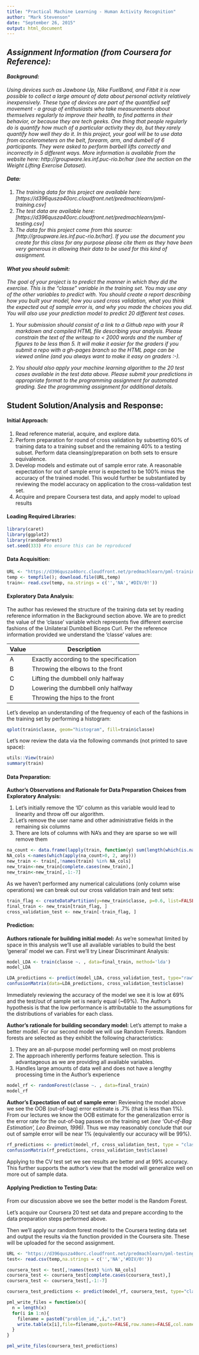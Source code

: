 ```yaml
---
title: "Practical Machine Learning - Human Activity Recognition"
author: "Mark Stevenson"
date: "September 26, 2015"
output: html_document
---
```


## *Assignment Information (from Coursera for Reference):*

#### *Background:*
*Using devices such as Jawbone Up, Nike FuelBand, and Fitbit it is now possible to collect a large amount of data about personal activity relatively inexpensively. These type of devices are part of the quantified self movement - a group of enthusiasts who take measurements about themselves regularly to improve their health, to find patterns in their behavior, or because they are tech geeks. One thing that people regularly do is quantify how much of a particular activity they do, but they rarely quantify how well they do it. In this project, your goal will be to use data from accelerometers on the belt, forearm, arm, and dumbell of 6 participants. They were asked to perform barbell lifts correctly and incorrectly in 5 different ways. More information is available from the website here: http://groupware.les.inf.puc-rio.br/har (see the section on the Weight Lifting Exercise Dataset).*

#### *Data:*
1. *The training data for this project are available here: [https://d396qusza40orc.cloudfront.net/predmachlearn/pml-training.csv]*
2. *The test data are available here: [https://d396qusza40orc.cloudfront.net/predmachlearn/pml-testing.csv]*
3. *The data for this project come from this source: [http://groupware.les.inf.puc-rio.br/har]. If you use the document you create for this class for any purpose please cite them as they have been very generous in allowing their data to be used for this kind of assignment.*

#### *What you should submit:*
*The goal of your project is to predict the manner in which they did the exercise. This is the "classe" variable in the training set. You may use any of the other variables to predict with. You should create a report describing how you built your model, how you used cross validation, what you think the expected out of sample error is, and why you made the choices you did. You will also use your prediction model to predict 20 different test cases.*

1. *Your submission should consist of a link to a Github repo with your R markdown and compiled HTML file describing your analysis. Please constrain the text of the writeup to < 2000 words and the number of figures to be less than 5. It will make it easier for the graders if you submit a repo with a gh-pages branch so the HTML page can be viewed online (and you always want to make it easy on graders :-).*

2. *You should also apply your machine learning algorithm to the 20 test cases available in the test data above. Please submit your predictions in appropriate format to the programming assignment for automated grading. See the programming assignment for additional details.*

## Student Solution/Analysis and Response:

#### Initial Approach:

1. Read reference material, acquire, and explore data.
2. Perform preparation for round of cross validation by subsetting 60% of training data to a training subset and the remaining 40% to a testing subset. Perform data cleansing/preparation on both sets to ensure equivalence. 
3. Develop models and estimate out of sample error rate. A reasonable expectation for out of sample error is expected to be 100% minus the accuracy of the trained model. This would further be substantiated by reviewing the model accuracy on application to the cross-validation test set.    
4. Acquire and prepare Coursera test data, and apply model to upload results 

#### Loading Required Libraries:
```r
library(caret)
library(ggplot2)
library(randomForest)
set.seed(333) #to ensure this can be reproduced
```

#### Data Acquisition:

```r
URL <- "https://d396qusza40orc.cloudfront.net/predmachlearn/pml-training.csv"; 
temp <- tempfile(); download.file(URL,temp)
train<- read.csv(temp, na.strings = c('','NA','#DIV/0!'))
```

#### Exploratory Data Analysis:

The author has reviewed the structure of the training data set by reading reference information in the Background section above. We are to predict the value of the 'classe' variable which represents five different exercise fashions of the Unilateral Dumbbell Biceps Curl. Per the reference information provided we understand the 'classe' values are:

Value | Description
------------- | -------------
A | Exactly according to the specification
B | Throwing the elbows to the front
C | Lifting the dumbbell only halfway
D | Lowering the dumbbell only halfway
E | Throwing the hips to the front

Let's develop an understanding of the frequency of each of the fashions in the training set by performing a histogram:
```r
qplot(train$classe, geom="histogram", fill=train$classe)
```

Let's now review  the data via the following commands (not printed to save space):
```r
utils::View(train)
summary(train)
```

#### Data Preparation:

**Author's Observations and Rationale for Data Preparation Choices from Exploratory Analysis:**

1. Let's initially remove the 'ID' column as this variable would lead to linearity and throw off our algorithm.
2. Let's remove the user name and other administrative fields in the remaining six columns
3. There are lots of columns with NA's and they are sparse so we will remove them

```r
na_count <- data.frame(lapply(train, function(y) sum(length(which(is.na(y))))))
NA_cols <-names(which(apply(na_count>0, 2, any)))
new_train <- train[,!names(train) %in% NA_cols] 
new_train<-new_train[complete.cases(new_train),]
new_train<-new_train[,-1:-7]
```

As we haven't performed any numerical calculations (only column wise operations) we can break out our cross validation train and test sets:

```r
train_flag <- createDataPartition(y=new_train$classe, p=0.6, list=FALSE)
final_train <- new_train[train_flag, ]
cross_validation_test <- new_train[-train_flag, ]
```

#### Prediction:

**Authors rationale for building initial model:** As we're somewhat limited by space in this analysis we'll use all available variables to build the best 'general' model we can. First we'll try Linear Discriminant Analysis:

```r
model_LDA <- train(classe ~. , data=final_train, method='lda')
model_LDA

LDA_predictions <- predict(model_LDA, cross_validation_test, type="raw")
confusionMatrix(data=LDA_predictions, cross_validation_test$classe)
```

Immediately reviewing the accuracy of the model we see it is low at 69% and the test/out of sample set is nearly equal (~69%). The Author's hypothesis is that the low performance is attributable to the assumptions for the distributions of variables for each class.

**Author's rationale for building secondary model:** Let's attempt to make a better model. For our second model we will use Random Forests. Random forests are selected as they exhibit the following characteristics:

1. They are an all-purpose model performing well on most problems
2. The approach inherently performs feature selection. This is advantageous as we are providing all available variables. 
3. Handles large amounts of data well and does not have a lengthy processing time in the Author's experience

```r
model_rf <- randomForest(classe ~. , data=final_train)
model_rf
```

**Author's Expectation of out of sample error:** Reviewing the model above we see the OOB (out-of-bag) error estimate is .7% (that is less than 1%). From our lectures we know the OOB estimate for the generalization error is the error rate for the out-of-bag passes on the training set *(see 'Out-of-Bag Estimation', Leo Breiman, 1996)*. Thus we may reasonably conclude that our out of sample error will be near 1% (equivalently our accuracy will be 99%).

```r
rf_predictions <- predict(model_rf, cross_validation_test, type = "class")
confusionMatrix(rf_predictions, cross_validation_test$classe)
```

Applying to the CV test set we see results are better and at 99% accuracy. This further supports the author's view that the model will generalize well on more out of sample data.

#### Applying Prediction to Testing Data:

From our discussion above we see the better model is the Random Forest.

Let's acquire our Coursera 20 test set data and prepare according to the data preparation steps performed above.

Then we'll apply our random forest model to the Coursera testing data set and output the results via the function provided in the Coursera site. These will be uploaded for the second assignment.

```r
URL <- "https://d396qusza40orc.cloudfront.net/predmachlearn/pml-testing.csv"; temp <- tempfile(); download.file(URL,temp)
test<- read.csv(temp,na.strings = c('','NA','#DIV/0!'))

coursera_test <- test[,!names(test) %in% NA_cols]
coursera_test <- coursera_test[complete.cases(coursera_test),]
coursera_test <- coursera_test[,-1:-7]

coursera_test_predictions <- predict(model_rf, coursera_test, type="class")

pml_write_files = function(x){
  n = length(x)
  for(i in 1:n){
    filename = paste0("problem_id_",i,".txt")
    write.table(x[i],file=filename,quote=FALSE,row.names=FALSE,col.names=FALSE)
  }
}

pml_write_files(coursera_test_predictions)
```



